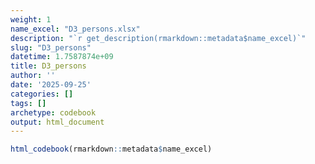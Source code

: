 ```yaml
---
weight: 1
name_excel: "D3_persons.xlsx"
description: "`r get_description(rmarkdown::metadata$name_excel)`"
slug: "D3_persons"
datetime: 1.7587874e+09
title: D3_persons
author: ''
date: '2025-09-25'
categories: []
tags: []
archetype: codebook
output: html_document
---
```


```r
html_codebook(rmarkdown::metadata$name_excel)
```
